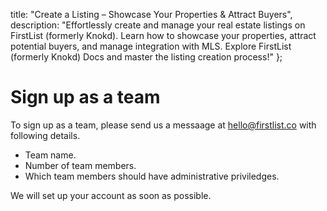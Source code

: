 
<meta name="og:title" content="Create Exclusive Listings Quickly with FirstList (formerly Knokd)" />
<meta name="og:description" content="Effortlessly create & manage listings on FirstList (formerly Knokd). Learn how to showcase properties, attract buyers, and manage MLS integration. Explore FirstList (formerly Knokd) Docs & master the process!"/>

  title: "Create a Listing – Showcase Your Properties & Attract Buyers",
  description: "Effortlessly create and manage your real estate listings on FirstList (formerly Knokd). Learn how to showcase your properties, attract potential buyers, and manage integration with MLS. Explore FirstList (formerly Knokd) Docs and master the listing creation process!"
};


<HeroPattern />

# Sign up as a team

To sign up as a team, please send us a messaage at hello@firstlist.co with following details.
* Team name.
* Number of team members.
* Which team members should have administrative priviledges.

We will set up your account as soon as possible.

